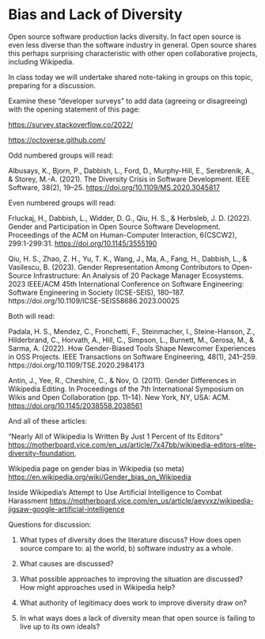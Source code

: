 # Bias and Lack of Diversity {#sec-diversity}

Open source software production lacks diversity. In fact open source is even less diverse than the software industry in general.  Open source shares this perhaps surprising characteristic with other open collaborative projects, including Wikipedia.

In class today we will undertake shared note-taking in groups on this topic, preparing for a discussion.

Examine these "developer surveys" to add data (agreeing or disagreeing) with the opening statement of this page:

<https://survey.stackoverflow.co/2022/>

<https://octoverse.github.com/>

Odd numbered groups will read:

Albusays, K., Bjorn, P., Dabbish, L., Ford, D., Murphy-Hill, E., Serebrenik, A., & Storey, M.-A. (2021). The Diversity Crisis in Software Development. IEEE Software, 38(2), 19–25. <https://doi.org/10.1109/MS.2020.3045817>

Even numbered groups will read:

Frluckaj, H., Dabbish, L., Widder, D. G., Qiu, H. S., & Herbsleb, J. D. (2022). Gender and Participation in Open Source Software Development. Proceedings of the ACM on Human-Computer Interaction, 6(CSCW2), 299:1-299:31. <https://doi.org/10.1145/3555190>

Qiu, H. S., Zhao, Z. H., Yu, T. K., Wang, J., Ma, A., Fang, H., Dabbish, L., & Vasilescu, B. (2023). Gender Representation Among Contributors to Open-Source Infrastructure: An Analysis of 20 Package Manager Ecosystems. 2023 IEEE/ACM 45th International Conference on Software Engineering: Software Engineering in Society (ICSE-SEIS), 180–187. https://doi.org/10.1109/ICSE-SEIS58686.2023.00025


Both will read: 

Padala, H. S., Mendez, C., Fronchetti, F., Steinmacher, I., Steine-Hanson, Z., Hilderbrand, C., Horvath, A., Hill, C., Simpson, L., Burnett, M., Gerosa, M., & Sarma, A. (2022). How Gender-Biased Tools Shape Newcomer Experiences in OSS Projects. IEEE Transactions on Software Engineering, 48(1), 241–259. https://doi.org/10.1109/TSE.2020.2984173

Antin, J., Yee, R., Cheshire, C., & Nov, O. (2011). Gender Differences in Wikipedia Editing. In Proceedings of the 7th International Symposium on Wikis and Open Collaboration (pp. 11–14). New York, NY, USA: ACM. <https://doi.org/10.1145/2038558.2038561>

And all of these articles:

"Nearly All of Wikipedia Is Written By Just 1 Percent of Its Editors" <https://motherboard.vice.com/en_us/article/7x47bb/wikipedia-editors-elite-diversity-foundation>,

Wikipedia page on gender bias in Wikipedia (so meta) <https://en.wikipedia.org/wiki/Gender_bias_on_Wikipedia>

Inside Wikipedia’s Attempt to Use Artificial Intelligence to Combat Harassment <https://motherboard.vice.com/en_us/article/aeyvxz/wikipedia-jigsaw-google-artificial-intelligence>





Questions for discussion:

1. What types of diversity does the literature discuss? How does open source compare to: a) the world, b) software industry as a whole.

2. What causes are discussed?

3. What possible approaches to improving the situation are discussed?  How might approaches used in Wikipedia help?

4. What authority of legitimacy does work to improve diversity draw on?

5. In what ways does a lack of diversity mean that open source is failing to live up to its own ideals?